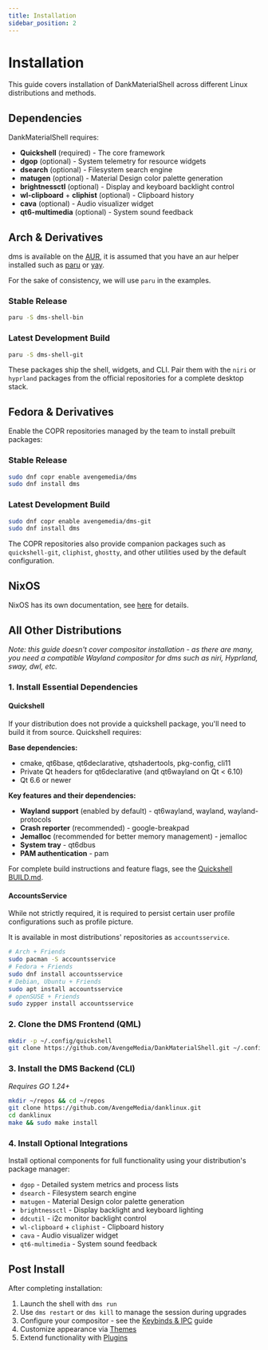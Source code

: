 ```yaml
---
title: Installation
sidebar_position: 2
---
```


# Installation

This guide covers installation of DankMaterialShell across different Linux distributions and methods.

## Dependencies

DankMaterialShell requires:

- **Quickshell** (required) - The core framework
- **dgop** (optional) - System telemetry for resource widgets
- **dsearch** (optional) - Filesystem search engine
- **matugen** (optional) - Material Design color palette generation
- **brightnessctl** (optional) - Display and keyboard backlight control
- **wl-clipboard** + **cliphist** (optional) - Clipboard history
- **cava** (optional) - Audio visualizer widget
- **qt6-multimedia** (optional) - System sound feedback

## Arch & Derivatives

dms is available on the [AUR](https://aur.archlinux.org/), it is assumed that you have an aur helper installed such as [paru](https://aur.archlinux.org/packages/paru) or [yay](https://aur.archlinux.org/packages/yay).

For the sake of consistency, we will use `paru` in the examples.

### Stable Release

```bash
paru -S dms-shell-bin
```

### Latest Development Build

```bash
paru -S dms-shell-git
```

These packages ship the shell, widgets, and CLI. Pair them with the `niri` or `hyprland` packages from the official repositories for a complete desktop stack.

## Fedora & Derivatives

Enable the COPR repositories managed by the team to install prebuilt packages:

### Stable Release

```bash
sudo dnf copr enable avengemedia/dms
sudo dnf install dms
```

### Latest Development Build

```bash
sudo dnf copr enable avengemedia/dms-git
sudo dnf install dms
```

The COPR repositories also provide companion packages such as `quickshell-git`, `cliphist`, `ghostty`, and other utilities used by the default configuration.

## NixOS

NixOS has its own documentation, see [here](./nixos.mdx) for details.

## All Other Distributions

*Note: this guide doesn't cover compositor installation - as there are many, you need a compatible Wayland compositor for dms such as niri, Hyprland, sway, dwl, etc.*

### 1. Install Essential Dependencies

#### Quickshell

If your distribution does not provide a quickshell package, you'll need to build it from source. Quickshell requires:

**Base dependencies:**
- cmake, qt6base, qt6declarative, qtshadertools, pkg-config, cli11
- Private Qt headers for qt6declarative (and qt6wayland on Qt < 6.10)
- Qt 6.6 or newer

**Key features and their dependencies:**
- **Wayland support** (enabled by default) - qt6wayland, wayland, wayland-protocols
- **Crash reporter** (recommended) - google-breakpad
- **Jemalloc** (recommended for better memory management) - jemalloc
- **System tray** - qt6dbus
- **PAM authentication** - pam

For complete build instructions and feature flags, see the [Quickshell BUILD.md](https://git.outfoxxed.me/quickshell/quickshell/raw/branch/master/BUILD.md).

#### AccountsService

While not strictly required, it is required to persist certain user profile configurations such as profile picture.

It is available in most distributions' repositories as `accountsservice`.

```bash
# Arch + Friends
sudo pacman -S accountsservice
# Fedora + Friends
sudo dnf install accountsservice
# Debian, Ubuntu + Friends
sudo apt install accountsservice
# openSUSE + Friends
sudo zypper install accountsservice
```

### 2. Clone the DMS Frontend (QML)

```bash
mkdir -p ~/.config/quickshell
git clone https://github.com/AvengeMedia/DankMaterialShell.git ~/.config/quickshell/dms
```

### 3. Install the DMS Backend (CLI)

*Requires GO 1.24+*

```bash
mkdir ~/repos && cd ~/repos
git clone https://github.com/AvengeMedia/danklinux.git
cd danklinux
make && sudo make install
```

### 4. Install Optional Integrations

Install optional components for full functionality using your distribution's package manager:

- `dgop` - Detailed system metrics and process lists
- `dsearch` - Filesystem search engine
- `matugen` - Material Design color palette generation
- `brightnessctl` - Display backlight and keyboard lighting
- `ddcutil` - i2c monitor backlight control
- `wl-clipboard` + `cliphist` - Clipboard history
- `cava` - Audio visualizer widget
- `qt6-multimedia` - System sound feedback

## Post Install

After completing installation:

1. Launch the shell with `dms run`
2. Use `dms restart` or `dms kill` to manage the session during upgrades
3. Configure your compositor - see the [Keybinds & IPC](keybinds-ipc) guide
4. Customize appearance via [Themes](application-themes)
5. Extend functionality with [Plugins](plugins-overview)

